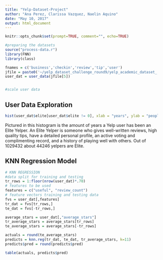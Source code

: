 ```yaml
---
title: "Yelp-Dataset-Project"
author: "Ana Perez, Clarissa Vazquez, Naelin Aquino"
date: "May 10, 2017"
output: html_document
---
```


```r
knitr::opts_chunk$set(prompt=TRUE, comment="", echo=TRUE)
```

```r
#preparing the datasets
source("process-data.r")
library(FNN)
library(class)

fnames = c('business','checkin','review','tip','user')
jfile = paste0('~/yelp_dataset_challenge_round9/yelp_academic_dataset_',fnames,'.json')
user_dat = user_data(jfile[5])


#scale user data


```

## User Data Exploration

```r
hist(user_dat$elite[user_dat$elite != 0], xlab = "years", ylab = "people", main="Elite Yelpers", col = "purple", xlim = c(2, 13))
```

Pictured in this histogram is the amount of years a Yelp user has been an Elite Yelper. An Elite Yelper is someone who gives well-written reviews, high quality tips, have a detailed personal profile, an active voting and complimenting record, and a history of playing well with others. Out of 1029432 about 44246 yelpers are Elite. 

## KNN Regression Model

```r
# KNN REGRESSION
#data split for training and testing
tr_rows = 1:floor(nrow(user_dat)*.70)
# features to be used
features = c("useful", "review_count")
# feature vectors training and testing data
fvs = user_dat[,features]
tr_dat = fvs[tr_rows,]
te_dat = fvs[-tr_rows,]

average_stars = user_dat[,"average_stars"]
tr_average_stars = average_stars[tr_rows]
te_average_stars = average_stars[-tr_rows]

actuals = round(te_average_stars)
predicts = knn.reg(tr_dat, te_dat, tr_average_stars, k=11)
predicts$pred = round(predicts$pred)

table(actuals, predicts$pred)
```

